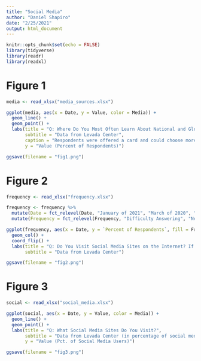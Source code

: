 ```yaml
---
title: "Social Media"
author: "Daniel Shapiro"
date: "2/25/2021"
output: html_document
---
```


```r
knitr::opts_chunk$set(echo = FALSE)
library(tidyverse)
library(readr)
library(readxl)
```

# Figure 1

```r
media <- read_xlsx("media_sources.xlsx")
```

```r
ggplot(media, aes(x = Date, y = Value, color = Media)) +
  geom_line() +
  geom_point() +
  labs(title = "Q: Where Do You Most Often Learn About National and Global News?",
       subtitle = "Data from Levada Center",
       caption = "Respondents were offered a card and could choose more than one answer.",
       y = "Value (Percent of Respondents)")

ggsave(filename = "fig1.png")
```

# Figure 2

```r
frequency <- read_xlsx("frequency.xlsx")

frequency <- frequency %>%
  mutate(Date = fct_relevel(Date, "January of 2021", "March of 2020", "March of 2019", "March of 2018", "December of 2017")) %>%
  mutate(Frequency = fct_relevel(Frequency, "Difficulty Answering", "Never", "Once a week or less", "A few times a week", "Daily/practically daily"))
```

```r
ggplot(frequency, aes(x = Date, y = `Percent of Respondents`, fill = Frequency)) +
  geom_col() +
  coord_flip() +
  labs(title = "Q: Do You Visit Social Media Sites on the Internet? If So, How Often?",
       subtitle = "Data from Levada Center")

ggsave(filename = "fig2.png")
```

# Figure 3

```r
social <- read_xlsx("social_media.xlsx")
```

```r
ggplot(social, aes(x = Date, y = Value, color = Media)) +
  geom_line() +
  geom_point() +
  labs(title = "Q: What Social Media Sites Do You Visit?", 
       subtitle = "Data from Levada Center (in percentage of social media users)",
       y = "Value (Pct. of Social Media Users)")

ggsave(filename = "fig3.png")
```

